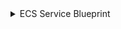 <details>
<summary> ECS Service Blueprint </summary>

```json showLineNumbers
  {
  "identifier": "ecsService",
  "description": "This blueprint represents an AWS ECS Service in our software catalog",
  "title": "ECS Service",
  "icon": "Service",
  "schema": {
    "properties": {
      "link": {
        "type": "string",
        "format": "url",
        "title": "Link"
      },
      "desiredCount": {
        "type": "number",
        "title": "Desired Count"
      },
      "taskDefinition": {
        "type": "string",
        "title": "Task Definition"
      },
      "launchType": {
        "type": "string",
        "enum": ["EC2", "FARGATE", "EXTERNAL"],
        "title": "Launch Type"
      },
      "schedulingStrategy": {
        "type": "string",
        "enum": ["REPLICA", "DAEMON"],
        "title": "Scheduling Strategy"
      },
      "loadBalancers": {
        "type": "array",
        "title": "Load Balancers"
      },
      "securityGroups": {
        "type": "array",
        "title": "Security Groups"
      },
      "subnets": {
        "type": "array",
        "title": "Subnets"
      },
      "iamRole": {
        "type": "string",
        "format": "url",
        "title": "IAM Role",
        "icon": "Unlock"
      },
      "arn": {
        "type": "string",
        "title": "ARN"
      }
    },
    "required": []
  },
  "mirrorProperties": {},
  "calculationProperties": {},
  "relations": {}
},

```

</details>
